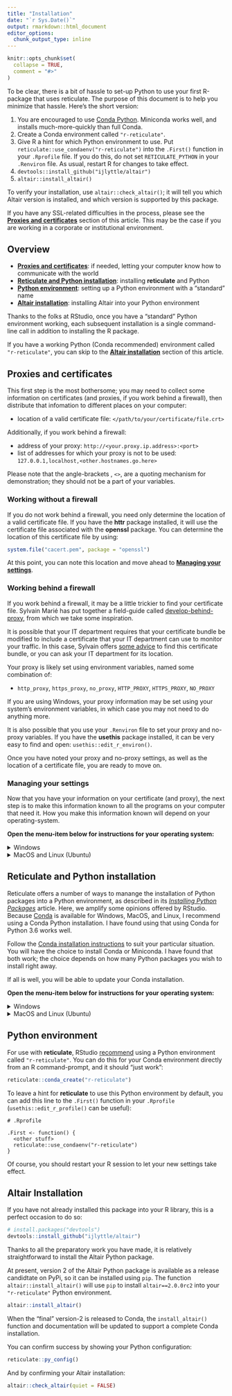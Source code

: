 ```yaml
---
title: "Installation"
date: "`r Sys.Date()`"
output: rmarkdown::html_document
editor_options:
  chunk_output_type: inline
---
```


```r
knitr::opts_chunk$set(
  collapse = TRUE,
  comment = "#>"
)
```

To be clear, there is a bit of hassle to set-up Python to use your first R-package that uses reticulate. The purpose of this document is to help you minimize that hassle. Here's the short version:

1. You are encouraged to use [Conda Python](https://conda.io/docs/user-guide/install/index.html). Miniconda works well, and installs much-more-quickly than full Conda.
1. Create a Conda environment called `"r-reticulate"`.
1. Give R a hint for which Python environment to use. Put `reticulate::use_condaenv("r-reticulate")` into the `.First()` function in your `.Rprofile` file. If you do this, do not set `RETICULATE_PYTHON` in your `.Renviron` file. As usual, restart R for changes to take effect.
1. `devtools::install_github("ijlyttle/altair")`
1. `altair::install_altair()`

To verify your installation, use `altair::check_altair()`; it will tell you which Altair version is installed, and which version is supported by this package. 

If you have any SSL-related difficulties in the process, please see the [**Proxies and certificates**](#proxies) section of this article. This may be the case if you are working in a corporate or institutional environment.

## Overview

* [**Proxies and certificates**](#proxies): if needed, letting your computer know how to communicate with the world
* [**Reticulate and Python installation**](#reticulate-python): installing  **reticulate** and Python 
* [**Python environment**](#python-env): setting up a Python environment with a "standard" name
* [**Altair installation**](#altair): installing Altair into your Python environment

Thanks to the folks at RStudio, once you have a "standard" Python environment working, each subsequent installation is a single command-line call in addition to installing the R package. 

If you have a working Python (Conda recommended) environment called `"r-reticulate"`, you can skip to the [**Altair installation**](#altair) section of this article.

## Proxies and certificates {#proxies}



This first step is the most bothersome; you may need to collect some information on certificates (and proxies, if you work behind a firewall), then distribute that infomation to different places on your computer:

- location of a valid certificate file: `</path/to/your/certificate/file.crt>`

Additionally, if you work behind a firewall:

- address of your proxy: `http://<your.proxy.ip.address>:<port>`
- list of addresses for which your proxy is not to be used: `127.0.0.1,localhost,<other.hostnames.go.here>`

Please note that the angle-brackets , `<>`, are a quoting mechanism for demonstration; they should not be a part of your variables.

### Working without a firewall

If you do not work behind a firewall, you need only determine the location of a valid certificate file. If you have the **httr** package installed, it will use the certificate file associated with the **openssl** package. You can determine the location of this certificate file by using:

```r
system.file("cacert.pem", package = "openssl")
```

At this point, you can note this location and move ahead to [**Managing your settings**](#manage-settings).

### Working behind a firewall

If you work behind a firewall, it may be a little trickier to find your certificate file. Sylvain Marié has put together a field-guide called [develop-behind-proxy](https://smarie.github.io/develop-behind-proxy/), from which we take some inspiration. 

It is possible that your IT department requires that your certificate bundle be modified to include a certificate that your IT department can use to monitor your traffic. In this case, Sylvain offers [some advice](https://smarie.github.io/develop-behind-proxy/know_your_proxy/) to find this certificate bundle, or you can ask your IT department for its location.

Your proxy is likely set using environment variables, named some combination of:

 - `http_proxy`, `https_proxy`, `no_proxy`, `HTTP_PROXY`, `HTTPS_PROXY`, `NO_PROXY`

If you are using Windows, your proxy information may be set using your system's environment variables, in which case you may not need to do anything more. 

It is also possible that you use your `.Renviron` file to set your proxy and no-proxy variables. If you have the **usethis** package installed, it can be very easy to find and open: `usethis::edit_r_environ()`.

Once you have noted your proxy and no-proxy settings, as well as the location of a certificate file, you are ready to move on.

### Managing your settings {#manage-settings}

Now that you have your information on your certificate (and proxy), the next step is to make this information known to all the programs on your computer that need it. How you make this information known will depend on your operating-system.

**Open the menu-item below for instructions for your operating system:**

<details>
<summary>Windows</summary>

In Windows, the customary way to set or change environment variables is to use `Control Panel\All Control Panel Items\System` then "Advanced System Settings" and "Environment Variables". This may vary according to your version of Windows. 

Set each of these variables, adapting these lines as needed. The angle-brackets , `<>`, are a quoting mechanism for demonstration; they should not be a part of your variables.

```
# Windows environment variables
# 
# Varaible : Value

SSL_CERT_FILE : </path/to/your/certificate/file.crt>
REQUESTS_CA_BUNDLE: </path/to/your/certificate/file.crt>

# --------------------------------------
# continue if you work behind a firewall

NO_PROXY : 127.0.0.1,localhost,<other.hostnames.go.here>

HTTP_PROXY : http://<your.proxy.ip.address>:<port>
HTTPS_PROXY : http://<your.proxy.ip.address>:<port>
```

By setting these variables here, both your R session and any Python session will have access to the information they will need.

</details>

<details>
<summary>MacOS and Linux (Ubuntu)</summary>

On MacOS and Linux, we may need to set this information in two places (I know), so that processes that start from R *and* processes that start from the shell will both be well-informed.

The customary way to set environmen-variables for R is to add variables to your `.Renviron` file; add and adapt the following lines as needed. The angle-brackets , `<>`, are a quoting mechanism for demonstration; they should not be a part of your variables.

```
# .Renviron

# path to a certificate file 
SSL_CERT_FILE = "</path/to/your/certificate/file.crt>"
REQUESTS_CA_BUNDLE = "${SSL_CERT_FILE}"

# --------------------------------------
# continue if you work behind a firewall

# addresses for which proxy is not to be used
no_proxy = "127.0.0.1,localhost,<other.hostnames.go.here>"

# proxy addresses
https_proxy = "http://<your.proxy.ip.address>:<port>"
http_proxy = "${https_proxy}" 

HTTPS_PROXY = "${https_proxy}"
HTTP_PROXY = "${http_proxy}"
```

On MacOS, your `~/.bash_profile` file acts in a similar way as `.Renviron`, but the syntax is just a little different. On Ubuntu Linux, this file is called `~/.bashrc` - you may have to determine this name for your particular flavor of Linux.

Using your favorite text editor, find and edit your `.bash_profile` (or `.bashrc`), adding and adapting these lines as needed. The angle-brackets , `<>`, are a quoting mechanism for demonstration; they should not be a part of your variables.

```
# MacOS .bash_profile, Ubuntu .bashrc

# path to a certificate file 
export SSL_CERT_FILE=</path/to/your/certificate/file.crt>
export REQUESTS_CA_BUNDLE=${SSL_CERT_FILE}

# --------------------------------------
# continue if you work behind a firewall

# specifies addresses for which proxy is not to be used
export NO_PROXY="127.0.0.1,localhost,<other.hostnames.go.here>"

# specifies the proxy addresses
export https_proxy=http://<your.proxy.ip.address>:<port>
export http_proxy=${https_proxy}

export HTTPS_PROXY=${https_proxy}
export HTTP_PROXY=${http_proxy}
```

A new terminal-window will have access to these settings, which you can confirm using the `env` command.

</details>

## Reticulate and Python installation {#reticulate-python}

Reticulate offers a number of ways to manange the installation of Python packages into a Python environment, as described in its [*Installing Python Packages*](https://rstudio.github.io/reticulate/articles/python_packages.html) article. Here, we amplify some opinions offered by RStudio. Because [Conda](https://conda.io/docs/) is available for Windows, MacOS, and Linux, I recommend using a Conda Python installation. I have found using that using Conda for Python 3.6 works well.

Follow the [Conda installation instructions](https://conda.io/docs/user-guide/install/index.html) to suit your particular situation. You will have the choice to install Conda or Miniconda. I have found that both work; the choice depends on how many Python packages you wish to install right away.

If all is well, you will be able to update your Conda installation.

**Open the menu-item below for instructions for your operating system:**

<details>
<summary>Windows</summary>
At a new Anaconda prompt:
```
# Anaconda prompt
conda update conda
```
</details>

<details>
<summary>MacOS and Linux (Ubuntu)</summary>
At a new terminal window:
```
# Terminal window
conda update conda
```
</details>

## Python environment {#python-env}

For use with **reticulate**, RStudio [recommend](https://rstudio.github.io/reticulate/articles/package.html#installing-python-dependencies) using a Python environment called `"r-reticulate"`. You can do this for your Conda environment directly from an R command-prompt, and it should "just work":

```r
reticulate::conda_create("r-reticulate")
```

To leave a hint for **reticulate** to use this Python environment by default, you can add this line to the `.First()` function in your `.Rprofile` (`usethis::edit_r_profile()` can be useful):

```
# .Rprofile

.First <- function() {
  <other stuff>
  reticulate::use_condaenv("r-reticulate")
}
```

Of course, you should restart your R session to let your new settings take effect.

## Altair Installation {#altair}

If you have not already installed this package into your R library, this is a perfect occasion to do so:

```r
# install.packages("devtools")
devtools::install_github("ijlyttle/altair")
```

Thanks to all the preparatory work you have made, it is relatively straightforward to install the Altair Python package.     

At present, version 2 of the Altair Python package is available as a release candidtate on PyPi, so it can be installed using `pip`. The function `altair::install_altair()` will use `pip` to install `altair==2.0.0rc2` into your `"r-reticulate"` Python environment.

```r
altair::install_altair()
```

When the "final" version-2 is released to Conda, the `install_altair()` function and documentation will be updated to support a complete Conda installation. 

You can confirm success by showing your Python configuration:

```r
reticulate::py_config()
```

And by confirming your Altair installation:

```r
altair::check_altair(quiet = FALSE)
```
